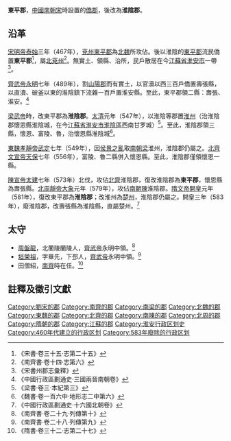 '''東平郡'''，[[中國|中國]][[南朝宋|南朝宋]]時設置的[[僑郡|僑郡]]，後改為'''淮陰郡'''。

==沿革==
[[宋明帝|宋明帝]][[泰始_(劉宋)|泰始]]三年（467年），[[兗州_(古代)|兗州]][[東平郡|東平郡]]為[[北魏|北魏]]所攻佔。後以淮陰的[[東平郡|東平郡]]流民僑置'''東平郡'''<ref>《宋書·卷三十五·志第二十五》</ref>，屬[[北兗州|北兗州]]<ref>《南齊書·卷十四·志第六》</ref>。無實土、領縣、治所，民戶散居在今[[江蘇省|江蘇省]][[淮安市|淮安市]]一帶<ref>《宋書州郡志彙釋》</ref>。

[[齊武帝|齊武帝]][[永明|永明]]七年（489年），割[[山陽郡_(東晉)|山陽郡]]而有實土，以官瀆以西三百戶僑置壽張縣，以直瀆、破釜以東的淮陰鎮下流雜一百戶置淮安縣。至此，東平郡領二縣：壽張、淮安。<ref>《中國行政區劃通史·三國兩晉南朝卷》</ref>

[[梁武帝|梁武帝]]時，改東平郡為'''淮陰郡'''。[[太清|太清]]元年（547年），以淮陰等郡置[[淮州|淮州]]（治淮陰郡懷恩縣淮陰城，在今[[江蘇省|江蘇省]][[淮安市|淮安市]][[淮陰區|淮陰區]]西南甘罗城）<ref name=ls3>《梁書·卷三·本紀第三》</ref>。至此，淮陰郡領三縣，懷恩、富陵、魯，治懷恩縣淮陰城<ref name=ws106>《魏書·卷一百六中·地形志二中第六》</ref>。

[[東魏孝靜帝|東魏孝靜帝]][[武定_(東魏)|武定]]七年（549年），因[[侯景之亂|侯景之亂]]取[[南朝梁|南朝梁]]淮州，淮陰郡仍屬之。[[北齊文宣帝|北齊文宣帝]][[天保_(北齊)|天保]]七年（556年），富陵、魯二縣併入懷恩縣。至此，淮陰郡僅領懷恩一縣。

[[陳宣帝|陳宣帝]][[太建|太建]]七年（573年）北伐，攻佔[[北齊|北齊]]淮陰郡，復改淮陰郡為'''東平郡'''，懷恩縣為壽張縣。[[北周靜帝|北周靜帝]][[大象_(北周)|大象]]元年（579年），攻佔[[南朝陳|南朝陳]]淮陰郡。[[隋文帝|隋文帝]][[開皇|開皇]]元年（581年），復改東平郡為'''淮陰郡'''；改淮州為[[楚州|楚州]]，淮陰郡仍屬之。開皇三年（583年），廢淮陰郡，改壽張縣為淮陰縣，直屬楚州。<ref name=slg>《中國行政區劃通史·十六國北朝卷》</ref>

==太守==
*[[周盤龍|周盤龍]]，北蘭陵蘭陵人，[[齊武帝|齊武帝]]永明中領。<ref>《南齊書·卷二十九·列傳第十》</ref>
*[[垣榮祖|垣榮祖]]，字華先，下邳人，[[齊武帝|齊武帝]]永明中領。<ref>《南齊書·卷二十八·列傳第九》</ref>
*田僧紹，[[南齊|南齊]]時在任。<ref>《隋書·卷三十二·志第二十七》</ref>

==註釋及徵引文獻==
{{reflist|3}}
{{南朝行政區劃|nocat}}
{{北朝行政區劃|nocat}}
{{DEFAULTSORT:D}}
[[Category:劉宋的郡|Category:劉宋的郡]]
[[Category:南齊的郡|Category:南齊的郡]]
[[Category:南梁的郡|Category:南梁的郡]]
[[Category:北魏的郡|Category:北魏的郡]]
[[Category:東魏的郡|Category:東魏的郡]]
[[Category:北齊的郡|Category:北齊的郡]]
[[Category:南陳的郡|Category:南陳的郡]]
[[Category:北周的郡|Category:北周的郡]]
[[Category:隋朝的郡|Category:隋朝的郡]]
[[Category:江蘇的郡|Category:江蘇的郡]]
[[Category:淮安行政区划史|Category:淮安行政区划史]]
[[Category:460年代建立的行政区划|Category:460年代建立的行政区划]]
[[Category:583年廢除的行政区划|Category:583年廢除的行政区划]]